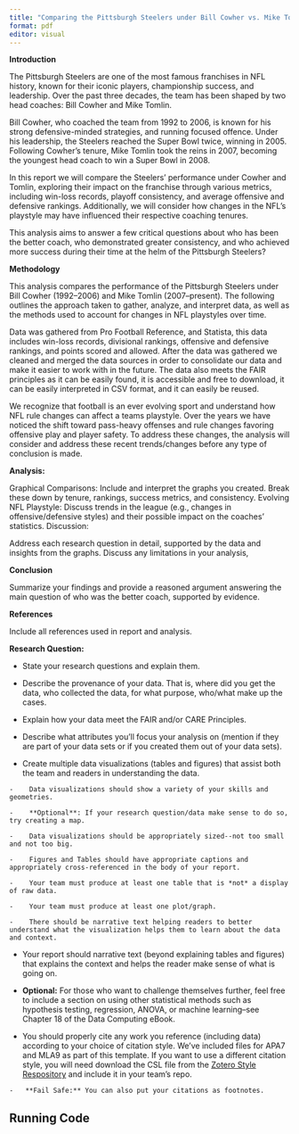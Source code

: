 ```yaml
---
title: "Comparing the Pittsburgh Steelers under Bill Cowher vs. Mike Tomlin"
format: pdf
editor: visual
---
```

\begin{center}

STAT184 Final Project

JJ Steinbugl and Sammit Bal

12/18/2024

\end{center}


**Introduction**

The Pittsburgh Steelers are one of the most famous franchises in NFL history, known for their iconic players, championship success, and leadership. Over the past three decades, the team has been shaped by two head coaches: Bill Cowher and Mike Tomlin. 

Bill Cowher, who coached the team from 1992 to 2006, is known for his strong defensive-minded strategies, and running focused offence. Under his leadership, the Steelers reached the Super Bowl twice, winning in 2005. Following Cowher's tenure, Mike Tomlin took the reins in 2007, becoming the youngest head coach to win a Super Bowl in 2008. 

In this report we will compare the Steelers' performance under Cowher and Tomlin, exploring their impact on the franchise through various metrics, including win-loss records, playoff consistency, and average offensive and defensive rankings. Additionally, we will consider how changes in the NFL's playstyle may have influenced their respective coaching tenures. 

This analysis aims to answer a few critical questions about who has been the better coach, who demonstrated greater consistency, and who achieved more success during their time at the helm of the Pittsburgh Steelers?


**Methodology**

This analysis compares the performance of the Pittsburgh Steelers under Bill Cowher (1992–2006) and Mike Tomlin (2007–present). The following outlines the approach taken to gather, analyze, and interpret data, as well as the methods used to account for changes in NFL playstyles over time.

Data was gathered from Pro Football Reference, and Statista, this data includes win-loss records, divisional rankings, offensive and defensive rankings, and points scored and allowed. After the data was gathered we cleaned and merged the data sources in order to consolidate our data and make it easier to work with in the future. The data also meets the FAIR principles as it can be easily found, it is accessible and free to download, it can be easily interpreted in CSV format, and it can easily be reused. 

We recognize that football is an ever evolving sport and understand how NFL rule changes can affect a teams playstyle. Over the years we have noticed the shift toward pass-heavy offenses and rule changes favoring offensive play and player safety. To address these changes, the analysis will consider and address these recent trends/changes before any type of conclusion is made. 


**Analysis:**

Graphical Comparisons: Include and interpret the graphs you created. Break these down by tenure, rankings, success metrics, and consistency.
Evolving NFL Playstyle: Discuss trends in the league (e.g., changes in offensive/defensive styles) and their possible impact on the coaches' statistics.
Discussion:

Address each research question in detail, supported by the data and insights from the graphs.
Discuss any limitations in your analysis,

**Conclusion**

Summarize your findings and provide a reasoned argument answering the main question of who was the better coach, supported by evidence.


**References**

Include all references used in report and analysis.



**Research Question:**

-   State your research questions and explain them.

-   Describe the provenance of your data. That is, where did you get the data, who collected the data, for what purpose, who/what make up the cases.

-   Explain how your data meet the FAIR and/or CARE Principles.

-   Describe what attributes you'll focus your analysis on (mention if they are part of your data sets or if you created them out of your data sets).

-   Create multiple data visualizations (tables and figures) that assist both the team and readers in understanding the data.

```         
-    Data visualizations should show a variety of your skills and geometries.

-    **Optional**: If your research question/data make sense to do so, try creating a map.

-    Data visualizations should be appropriately sized--not too small and not too big.

-    Figures and Tables should have appropriate captions and appropriately cross-referenced in the body of your report.

-    Your team must produce at least one table that is *not* a display of raw data.

-    Your team must produce at least one plot/graph.

-    There should be narrative text helping readers to better understand what the visualization helps them to learn about the data and context.
```

-   Your report should narrative text (beyond explaining tables and figures) that explains the context and helps the reader make sense of what is going on.

-   **Optional:** For those who want to challenge themselves further, feel free to include a section on using other statistical methods such as hypothesis testing, regression, ANOVA, or machine learning--see Chapter 18 of the Data Computing eBook.

-   You should properly cite any work you reference (including data) according to your choice of citation style. We've included files for APA7 and MLA9 as part of this template. If you want to use a different citation style, you will need download the CSL file from the [Zotero Style Respository](https://www.zotero.org/styles/) and include it in your team's repo.

```         
-   **Fail Safe:** You can also put your citations as footnotes.
```

## Running Code

